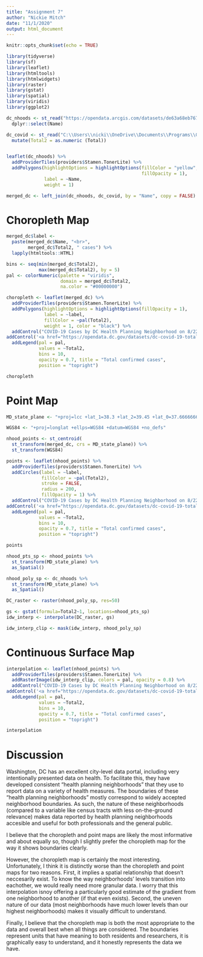 ```yaml
---
title: "Assignment 7"
author: "Nickie Mitch"
date: "11/1/2020"
output: html_document
---
```


```r
knitr::opts_chunk$set(echo = TRUE)
```

```r
library(tidyverse)
library(sf)
library(leaflet)
library(htmltools)
library(htmlwidgets)
library(raster)
library(gstat)
library(spatial)
library(viridis)
library(ggplot2)
```

```r
dc_nhoods <- st_read("https://opendata.arcgis.com/datasets/de63a68eb7674548ae0ac01867123f7e_13.kml", quiet = TRUE)%>%
  dplyr::select(Name)

dc_covid <- st_read("C:\\Users\\nicki\\OneDrive\\Documents\\Programs\\GitHub\\nmitch-vis\\COVID_DC.csv", quiet = TRUE) %>%
  mutate(Total2 = as.numeric (Total))


leaflet(dc_nhoods) %>%
  addProviderTiles(providers$Stamen.TonerLite) %>%
  addPolygons(highlightOptions = highlightOptions(fillColor = "yellow", 
                                                  fillOpacity = 1),
              label = ~Name, 
              weight = 1) 
```

```r
merged_dc <- left_join(dc_nhoods, dc_covid, by = "Name", copy = FALSE)
```


# Choropleth  Map
```r

merged_dc$label <- 
  paste(merged_dc$Name, "<br>", 
        merged_dc$Total2, " cases") %>% 
  lapply(htmltools::HTML)

bins <- seq(min(merged_dc$Total2),
            max(merged_dc$Total2), by = 5)
pal <- colorNumeric(palette = "viridis", 
                    domain = merged_dc$Total2, 
                    na.color = "#00000000")

choropleth <- leaflet(merged_dc) %>%
  addProviderTiles(providers$Stamen.TonerLite) %>%
  addPolygons(highlightOptions = highlightOptions(fillOpacity = 1),
              label = ~label,
              fillColor = ~pal(Total2),
              weight = 1, color = "black") %>% 
  addControl("COVID-19 Cases by DC Health Planning Neighborhood on 8/22/2020", position = "topright") %>%
addControl('<a href="https://opendata.dc.gov/datasets/dc-covid-19-total-positive-cases-by-neighborhood/data">Data source</a>', position = "bottomleft") %>%
  addLegend(pal = pal, 
            values = ~Total2,
            bins = 10,
            opacity = 0.7, title = "Total confirmed cases",
            position = "topright")

```
```r
choropleth 
```

# Point Map

```r

MD_state_plane <- "+proj=lcc +lat_1=38.3 +lat_2=39.45 +lat_0=37.66666666666666 +lon_0=-77 +x_0=399999.9999999999 +y_0=0 +ellps=GRS80 +datum=NAD83 +to_meter=0.3048006096012192 +no_defs  "

WGS84 <- "+proj=longlat +ellps=WGS84 +datum=WGS84 +no_defs"

nhood_points <- st_centroid(
  st_transform(merged_dc, crs = MD_state_plane)) %>%
  st_transform(WGS84)

points <- leaflet(nhood_points) %>%
  addProviderTiles(providers$Stamen.TonerLite) %>%
  addCircles(label = ~label,
             fillColor = ~pal(Total2),
             stroke = FALSE, 
             radius = 200, 
             fillOpacity = 1) %>% 
  addControl("COVID-19 Cases by DC Health Planning Neighborhood on 8/22/2020", position = "topright") %>%
addControl('<a href="https://opendata.dc.gov/datasets/dc-covid-19-total-positive-cases-by-neighborhood/data">Data source</a>', position = "bottomleft") %>%
  addLegend(pal = pal, 
            values = ~Total2,
            bins = 10,
            opacity = 0.7, title = "Total confirmed cases",
            position = "topright")

```
```r
points
```

```r
nhood_pts_sp <- nhood_points %>%
  st_transform(MD_state_plane) %>%
  as_Spatial()

nhood_poly_sp <- dc_nhoods %>%
  st_transform(MD_state_plane) %>%
  as_Spatial()

DC_raster <- raster(nhood_poly_sp, res=50)

gs <- gstat(formula=Total2~1, locations=nhood_pts_sp)
idw_interp <- interpolate(DC_raster, gs)

idw_interp_clip <- mask(idw_interp, nhood_poly_sp)
```

# Continuous Surface Map

```r
interpolation <- leaflet(nhood_points) %>%
  addProviderTiles(providers$Stamen.TonerLite) %>%
  addRasterImage(idw_interp_clip, colors = pal, opacity = 0.8) %>% 
  addControl("COVID-19 Cases by DC Health Planning Neighborhood on 8/22/2020", position = "topright") %>%
addControl('<a href="https://opendata.dc.gov/datasets/dc-covid-19-total-positive-cases-by-neighborhood/data">Data source</a>', position = "bottomleft") %>%
  addLegend(pal = pal, 
            values = ~Total2,
            bins = 10,
            opacity = 0.7, title = "Total confirmed cases",
            position = "topright")

```

```r
interpolation
```

# Discussion 
Washington, DC has an excellent city-level data portal, including very intentionally presented data on health. To facilitate this, they have developed consistent "health planning neighborhoods" that they use to report data on a variety of health measures. The boundaries of these "health planning neighborhoods" mostly correspond to widely accepted neighborhood boundaries. As such, the nature of these neighborhoods (compared to a variable like census tracts with less on-the-ground relevance) makes data reported by health planning neighborhoods accesible and useful for both professionals and the general public. 

I believe that the choropleth and point maps are likely the most informative and about equally so, though I slightly prefer the choropleth  map for the way it shows boundaries clearly. 

However, the choropleth  map is certainly the most interesting. Unfortunately, I think it is distinctly worse than the choropleth and point maps for two reasons. First, it implies a spatial relationship that doesn't neccesarily exist. To know the way neighborhoods' levels transition into eachother, we would really need more granular data. I worry that this interpolation isnoy  offering a particularly good estimate of the gradient from one neighborhood to another (if that even exists). Second, the uneven nature of our data (most neighborhoods have much lower levels than our highest neighborhoods) makes it visually difficult to understand.    

Finally, I believe that the choropleth map is both the most appropriate to the data and overall best when all things are considered. The boundaries represent units that have meaning to both residents and researchers, it is graphically easy to understand, and it honestly represents the data we have.
